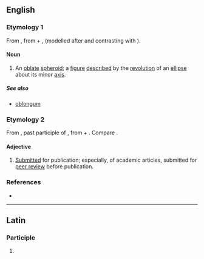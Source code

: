 ==English==

===Etymology 1===
From {{bor|en|LL.|oblātus|tr=oblatus}}, from {{der|en|la|ob||in front of, before}} + {{m|la|lātus||broad, wide}}, (modelled after and contrasting with {{m|la|prolatus||extended, lengthened}}).

====Noun====
{{en-noun|oblata}}

# {{lb|en|geometry}} An [[oblate]] [[spheroid]]; a [[figure]] [[described]] by the [[revolution]] of an [[ellipse]] about its minor [[axis]].

=====See also=====
* [[oblongum]]

===Etymology 2===
From {{bor|en|la|oblātum}}, past participle of {{m|la|offerō||bring to, [[offer]]}}, from {{m|la|ob||in front of}} + {{m|la|ferō||bring}}. Compare {{m|en|oblate}}.

====Adjective====
{{en-adj|-}}

# [[submitted|Submitted]] for publication; especially, of academic articles, submitted for [[peer review]] before publication.

===References===
* {{R:Webster 1913}}

----

==Latin==

===Participle===
{{la-part-form|oblātum}}

# {{inflection of|la|oblātus||nom//acc//voc|n|s|;|acc|m|s}}